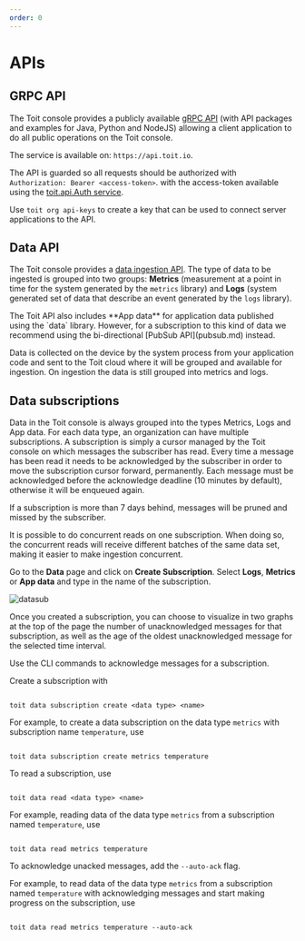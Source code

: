 ```yaml
---
order: 0
---
```


# APIs

## GRPC API

The Toit console provides a publicly available [gRPC API](https://github.com/toitware/api) (with API packages and examples for Java, Python and NodeJS) allowing a client application to do all public operations on the Toit console.

The service is available on: `https://api.toit.io`.

The API is guarded so all requests should be authorized with `Authorization: Bearer <access-token>`.
with the access-token available using the [toit.api.Auth service](https://github.com/toitware/api/blob/master/proto/toit/api/auth.proto).

Use `toit org api-keys` to create a key that can be used to connect server applications to the API.

## Data API

The Toit console provides a [data ingestion API](https://github.com/toitware/api/blob/master/proto/toit/api/data.proto). The type of data to be ingested is grouped into two groups: **Metrics** (measurement at a point in time for the system generated by the `metrics` library) and **Logs** (system generated set of data that describe an event generated by the `logs` library).

<Note type="warning">
  The Toit API also includes **App data** for application data published using the `data` library. However, for a
  subscription to this kind of data we recommend using the bi-directional [PubSub API](pubsub.md) instead.
</Note>

Data is collected on the device by the system process from your application code and sent to the Toit cloud where it will be grouped and available for ingestion.
On ingestion the data is still grouped into metrics and logs.

## Data subscriptions

Data in the Toit console is always grouped into the types Metrics, Logs and App data.
For each data type, an organization can have multiple subscriptions.
A subscription is simply a cursor managed by the Toit console on which messages the subscriber has read.
Every time a message has been read it needs to be acknowledged by the subscriber in order to move the subscription cursor forward, permanently.
Each message must be acknowledged before the acknowledge deadline (10 minutes by default), otherwise it will be enqueued again.

<Note type="warning">
  If a subscription is more than 7 days behind, messages will be pruned and missed by the subscriber.
</Note>

It is possible to do concurrent reads on one subscription.
When doing so, the concurrent reads will receive different batches of the same data set, making it easier to make ingestion concurrent.

<Tabs>
<Tab label="Console">

Go to the **Data** page and click on **Create Subscription**. Select **Logs**, **Metrics** or **App data** and type in the name of the subscription.

![datasub](../img/datasub.png)

Once you created a subscription, you can choose to visualize in two graphs at the top of the page the number of unacknowledged messages for that subscription, as well as the age of the oldest unacknowledged message for the selected time interval.

Use the CLI commands to acknowledge messages for a subscription.

</Tab>

<Tab label="CLI">
Create a subscription with

```shell

toit data subscription create <data type> <name>

```

For example, to create a data subscription on the data type `metrics` with subscription name `temperature`, use

```shell

toit data subscription create metrics temperature

```

To read a subscription, use

```shell

toit data read <data type> <name>

```

For example, reading data of the data type `metrics` from a subscription named `temperature`, use

```shell

toit data read metrics temperature

```

To acknowledge unacked messages, add the `--auto-ack` flag.

 For example, to read data of the data type `metrics` from a subscription named `temperature` with acknowledging messages and start making progress on the subscription, use

```shell

toit data read metrics temperature --auto-ack

```

</Tab>
</Tabs>
